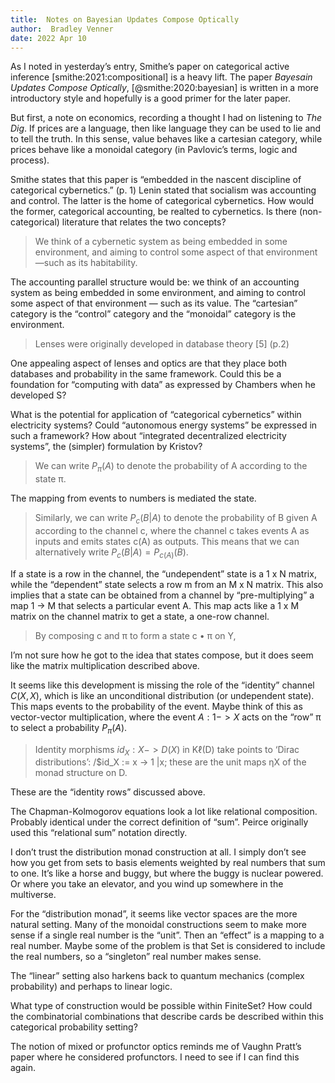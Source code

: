 ```yaml
---
title:  Notes on Bayesian Updates Compose Optically
author:  Bradley Venner
date: 2022 Apr 10
---
```

As I noted in yesterday's entry, Smithe's paper on categorical active inference [smithe:2021:compositional] is a heavy lift. The paper *Bayesain Updates Compose Optically*, [@smithe:2020:bayesian] is written in a more introductory style and hopefully is a good primer for the later paper. 

But first, a note on economics, recording a thought I had on listening to *The Dig*. If prices are a language, then like language they can be used to lie and to tell the truth. In this sense, value behaves like a cartesian category, while prices behave like a monoidal category (in Pavlovic's terms, logic and process). 

Smithe states that this paper is "embedded in the nascent discipline of categorical cybernetics." (p. 1) Lenin stated that socialism was accounting and control. The latter is the home of categorical cybernetics. How would the former, categorical accounting, be realted to cybernetics. Is there (non-categorical) literature that relates the two concepts?   

> We think of a cybernetic system as being embedded in some environment, and aiming to control some aspect of that environment—such as its habitability.

The accounting parallel structure would be: we think of an accounting system as being embedded in some environment, and aiming to control some aspect of that environment — such as its value. The "cartesian" category is the "control" category and the "monoidal" category is the environment.

> Lenses were originally developed in database theory [5] (p.2)

One appealing aspect of lenses and optics are that they place both databases and probability in the same framework. Could this be a foundation for "computing with data" as expressed by Chambers when he developed S?

What is the potential for application of "categorical cybernetics" within electricity systems? Could "autonomous energy systems" be expressed in such a framework? How about "integrated decentralized electricity systems", the (simpler) formulation by Kristov?

> We can write $P_π(A)$ to denote the probability of A according to the state π.

The mapping from events to numbers is mediated the state.

> Similarly, we can write $P_c(B|A)$ to denote the probability of B given A according to the channel c, where the channel c takes events A as inputs and emits states c(A) as outputs. This means that we can alternatively write $P_c(B|A) = P_{c(A)}(B)$.

If a state is a row in the channel, the "undependent" state is a 1 x N matrix, while the "dependent" state selects a row m from an M x N matrix. This also implies that a state can be obtained from a channel by "pre-multiplying" a map 1 -> M that selects a particular event A. This map acts like a 1 x M matrix on the channel matrix to get a state, a one-row channel.

> By composing c and π to form a state c • π on Y, 

I'm not sure how he got to the idea that states compose, but it does seem like the matrix multiplication described above.

It seems like this development is missing the role of the "identity" channel $C(X,X)$, which is like an unconditional distribution (or undependent state). This maps events to the probability of the event. Maybe think of this as vector-vector multiplication, where the event $A: 1 -> X$ acts on the "row" π to select a probability $P_π(A)$. 

> Identity morphisms $id_X : X -> D(X)$ in Kℓ(D) take points to ‘Dirac distributions’: /$id_X := x → 1 |x; these are the unit maps ηX of the monad structure on D.

These are the "identity rows" discussed above.

The Chapman-Kolmogorov equations look a lot like relational composition. Probably identical under the correct definition of "sum". Peirce originally used this "relational sum" notation directly.

I don't trust the distribution monad construction at all. I simply don't see how you get from sets to basis elements weighted by real numbers that sum to one. It's like a horse and buggy, but where the buggy is nuclear powered. Or where you take an elevator, and you wind up somewhere in the multiverse. 

For the "distribution monad", it seems like vector spaces are the more natural setting. Many of the monoidal constructions seem to make more sense if a single real number is the "unit". Then an "effect" is a mapping to a real number. Maybe some of the problem is that Set is considered to include the real numbers, so a "singleton" real number makes sense. 

The "linear" setting also harkens back to quantum mechanics (complex probability) and perhaps to linear logic.  

What type of construction would be possible within FiniteSet? How could the combinatorial combinations that describe cards be described within this categorical probability setting?

The notion of mixed or profunctor optics reminds me of Vaughn Pratt's paper where he considered profunctors. I need to see if I can find this again.